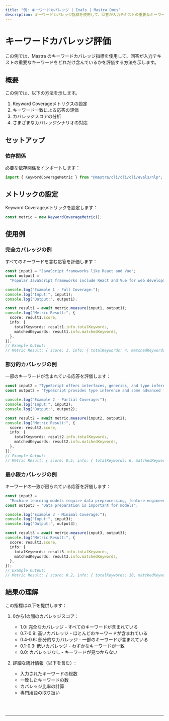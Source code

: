 ```yaml
---
title: "例: キーワードカバレッジ | Evals | Mastra Docs"
description: キーワードカバレッジ指標を使用して、回答が入力テキストの重要なキーワードをどれだけカバーしているかを評価する例。
---
```



# キーワードカバレッジ評価

この例では、Mastra のキーワードカバレッジ指標を使用して、回答が入力テキストの重要なキーワードをどれだけ含んでいるかを評価する方法を示します。

## 概要

この例では、以下の方法を示します。

1. Keyword Coverageメトリクスの設定
2. キーワード一致による応答の評価
3. カバレッジスコアの分析
4. さまざまなカバレッジシナリオの対応

## セットアップ

### 依存関係

必要な依存関係をインポートします：

```typescript copy showLineNumbers filename="src/index.ts"
import { KeywordCoverageMetric } from "@mastra/cli/cli/cli/evals/nlp";
```

## メトリックの設定

Keyword Coverageメトリックを設定します：

```typescript copy showLineNumbers{4} filename="src/index.ts"
const metric = new KeywordCoverageMetric();
```

## 使用例

### 完全カバレッジの例

すべてのキーワードを含む応答を評価します：

```typescript copy showLineNumbers{7} filename="src/index.ts"
const input1 = "JavaScript frameworks like React and Vue";
const output1 =
  "Popular JavaScript frameworks include React and Vue for web development";

console.log("Example 1 - Full Coverage:");
console.log("Input:", input1);
console.log("Output:", output1);

const result1 = await metric.measure(input1, output1);
console.log("Metric Result:", {
  score: result1.score,
  info: {
    totalKeywords: result1.info.totalKeywords,
    matchedKeywords: result1.info.matchedKeywords,
  },
});
// Example Output:
// Metric Result: { score: 1, info: { totalKeywords: 4, matchedKeywords: 4 } }
```

### 部分的カバレッジの例

一部のキーワードが含まれている応答を評価します：

```typescript copy showLineNumbers{24} filename="src/index.ts"
const input2 = "TypeScript offers interfaces, generics, and type inference";
const output2 = "TypeScript provides type inference and some advanced features";

console.log("Example 2 - Partial Coverage:");
console.log("Input:", input2);
console.log("Output:", output2);

const result2 = await metric.measure(input2, output2);
console.log("Metric Result:", {
  score: result2.score,
  info: {
    totalKeywords: result2.info.totalKeywords,
    matchedKeywords: result2.info.matchedKeywords,
  },
});
// Example Output:
// Metric Result: { score: 0.5, info: { totalKeywords: 6, matchedKeywords: 3 } }
```

### 最小限カバレッジの例

キーワードの一致が限られている応答を評価します：

```typescript copy showLineNumbers{41} filename="src/index.ts"
const input3 =
  "Machine learning models require data preprocessing, feature engineering, and hyperparameter tuning";
const output3 = "Data preparation is important for models";

console.log("Example 3 - Minimal Coverage:");
console.log("Input:", input3);
console.log("Output:", output3);

const result3 = await metric.measure(input3, output3);
console.log("Metric Result:", {
  score: result3.score,
  info: {
    totalKeywords: result3.info.totalKeywords,
    matchedKeywords: result3.info.matchedKeywords,
  },
});
// Example Output:
// Metric Result: { score: 0.2, info: { totalKeywords: 10, matchedKeywords: 2 } }
```

## 結果の理解

この指標は以下を提供します：

1. 0から1の間のカバレッジスコア：

   - 1.0: 完全なカバレッジ - すべてのキーワードが含まれている
   - 0.7-0.9: 高いカバレッジ - ほとんどのキーワードが含まれている
   - 0.4-0.6: 部分的なカバレッジ - 一部のキーワードが含まれている
   - 0.1-0.3: 低いカバレッジ - わずかなキーワードが一致
   - 0.0: カバレッジなし - キーワードが見つからない

2. 詳細な統計情報（以下を含む）:
   - 入力されたキーワードの総数
   - 一致したキーワードの数
   - カバレッジ比率の計算
   - 専門用語の取り扱い

<br />
<br />
<hr className="dark:border-[#404040] border-gray-300" />
<br />
<br />
<GithubLink
  link={
    "https://github.com/@@mastra/cli/cli/cli-ai/@@mastra/cli/cli/cli/blob/main/examples/basics/evals/keyword-coverage"
  }
/>
